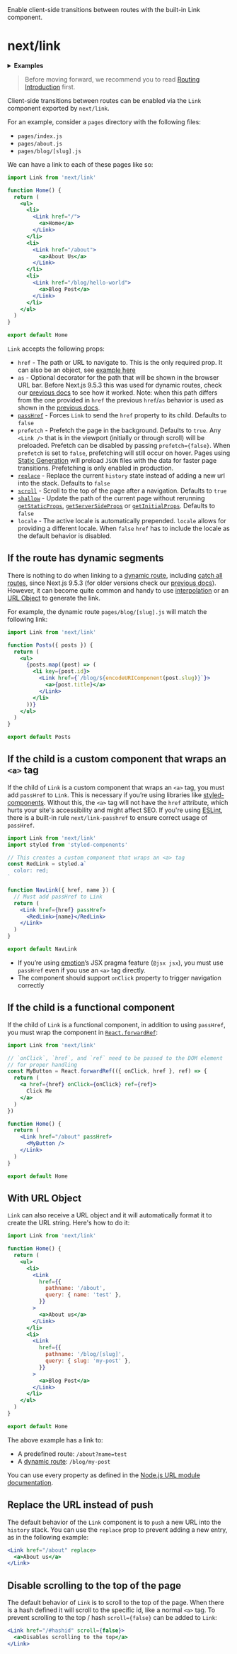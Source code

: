 <PageMeta>
   Enable client-side transitions between routes with the built-in Link component.
</PageMeta>

# next/link

<details>
  <summary><b>Examples</b></summary>
  <ul>
    <li><a href="https://github.com/vercel/next.js/tree/canary/examples/hello-world">Hello World</a></li>
    <li><a href="https://github.com/vercel/next.js/tree/canary/examples/active-class-name">Active className on Link</a></li>
  </ul>
</details>

> Before moving forward, we recommend you to read [Routing Introduction](/docs/routing/introduction.md) first.

Client-side transitions between routes can be enabled via the `Link` component exported by `next/link`.

For an example, consider a `pages` directory with the following files:

- `pages/index.js`
- `pages/about.js`
- `pages/blog/[slug].js`

We can have a link to each of these pages like so:

```jsx
import Link from 'next/link'

function Home() {
  return (
    <ul>
      <li>
        <Link href="/">
          <a>Home</a>
        </Link>
      </li>
      <li>
        <Link href="/about">
          <a>About Us</a>
        </Link>
      </li>
      <li>
        <Link href="/blog/hello-world">
          <a>Blog Post</a>
        </Link>
      </li>
    </ul>
  )
}

export default Home
```

`Link` accepts the following props:

- `href` - The path or URL to navigate to. This is the only required prop. It can also be an object, see [example here](/docs/api-reference/next/link.md#with-url-object)
- `as` - Optional decorator for the path that will be shown in the browser URL bar. Before Next.js 9.5.3 this was used for dynamic routes, check our [previous docs](https://nextjs.org/docs/tag/v9.5.2/api-reference/next/link#dynamic-routes) to see how it worked. Note: when this path differs from the one provided in `href` the previous `href`/`as` behavior is used as shown in the [previous docs](https://nextjs.org/docs/tag/v9.5.2/api-reference/next/link#dynamic-routes).
- [`passHref`](#if-the-child-is-a-custom-component-that-wraps-an-a-tag) - Forces `Link` to send the `href` property to its child. Defaults to `false`
- `prefetch` - Prefetch the page in the background. Defaults to `true`. Any `<Link />` that is in the viewport (initially or through scroll) will be preloaded. Prefetch can be disabled by passing `prefetch={false}`. When `prefetch` is set to `false`, prefetching will still occur on hover. Pages using [Static Generation](/docs/basic-features/data-fetching/get-static-props.md) will preload `JSON` files with the data for faster page transitions. Prefetching is only enabled in production.
- [`replace`](#replace-the-url-instead-of-push) - Replace the current `history` state instead of adding a new url into the stack. Defaults to `false`
- [`scroll`](#disable-scrolling-to-the-top-of-the-page) - Scroll to the top of the page after a navigation. Defaults to `true`
- [`shallow`](/docs/routing/shallow-routing.md) - Update the path of the current page without rerunning [`getStaticProps`](/docs/basic-features/data-fetching/get-static-props.md), [`getServerSideProps`](/docs/basic-features/data-fetching/get-server-side-props.md) or [`getInitialProps`](/docs/api-reference/data-fetching/get-initial-props.md). Defaults to `false`
- `locale` - The active locale is automatically prepended. `locale` allows for providing a different locale. When `false` `href` has to include the locale as the default behavior is disabled.

## If the route has dynamic segments

There is nothing to do when linking to a [dynamic route](/docs/routing/dynamic-routes.md), including [catch all routes](/docs/routing/dynamic-routes.md#catch-all-routes), since Next.js 9.5.3 (for older versions check our [previous docs](https://nextjs.org/docs/tag/v9.5.2/api-reference/next/link#dynamic-routes)). However, it can become quite common and handy to use [interpolation](/docs/routing/introduction.md#linking-to-dynamic-paths) or an [URL Object](#with-url-object) to generate the link.

For example, the dynamic route `pages/blog/[slug].js` will match the following link:

```jsx
import Link from 'next/link'

function Posts({ posts }) {
  return (
    <ul>
      {posts.map((post) => (
        <li key={post.id}>
          <Link href={`/blog/${encodeURIComponent(post.slug)}`}>
            <a>{post.title}</a>
          </Link>
        </li>
      ))}
    </ul>
  )
}

export default Posts
```

## If the child is a custom component that wraps an `<a>` tag

If the child of `Link` is a custom component that wraps an `<a>` tag, you must add `passHref` to `Link`. This is necessary if you’re using libraries like [styled-components](https://styled-components.com/). Without this, the `<a>` tag will not have the `href` attribute, which hurts your site's accessibility and might affect SEO. If you're using [ESLint](/docs/basic-features/eslint.md#eslint-plugin), there is a built-in rule `next/link-passhref` to ensure correct usage of `passHref`.

```jsx
import Link from 'next/link'
import styled from 'styled-components'

// This creates a custom component that wraps an <a> tag
const RedLink = styled.a`
  color: red;
`

function NavLink({ href, name }) {
  // Must add passHref to Link
  return (
    <Link href={href} passHref>
      <RedLink>{name}</RedLink>
    </Link>
  )
}

export default NavLink
```

- If you’re using [emotion](https://emotion.sh/)’s JSX pragma feature (`@jsx jsx`), you must use `passHref` even if you use an `<a>` tag directly.
- The component should support `onClick` property to trigger navigation correctly

## If the child is a functional component

If the child of `Link` is a functional component, in addition to using `passHref`, you must wrap the component in [`React.forwardRef`](https://reactjs.org/docs/react-api.html#reactforwardref):

```jsx
import Link from 'next/link'

// `onClick`, `href`, and `ref` need to be passed to the DOM element
// for proper handling
const MyButton = React.forwardRef(({ onClick, href }, ref) => {
  return (
    <a href={href} onClick={onClick} ref={ref}>
      Click Me
    </a>
  )
})

function Home() {
  return (
    <Link href="/about" passHref>
      <MyButton />
    </Link>
  )
}

export default Home
```

## With URL Object

`Link` can also receive a URL object and it will automatically format it to create the URL string. Here's how to do it:

```jsx
import Link from 'next/link'

function Home() {
  return (
    <ul>
      <li>
        <Link
          href={{
            pathname: '/about',
            query: { name: 'test' },
          }}
        >
          <a>About us</a>
        </Link>
      </li>
      <li>
        <Link
          href={{
            pathname: '/blog/[slug]',
            query: { slug: 'my-post' },
          }}
        >
          <a>Blog Post</a>
        </Link>
      </li>
    </ul>
  )
}

export default Home
```

The above example has a link to:

- A predefined route: `/about?name=test`
- A [dynamic route](/docs/routing/dynamic-routes.md): `/blog/my-post`

You can use every property as defined in the [Node.js URL module documentation](https://nodejs.org/api/url.html#url_url_strings_and_url_objects).

## Replace the URL instead of push

The default behavior of the `Link` component is to `push` a new URL into the `history` stack. You can use the `replace` prop to prevent adding a new entry, as in the following example:

```jsx
<Link href="/about" replace>
  <a>About us</a>
</Link>
```

## Disable scrolling to the top of the page

The default behavior of `Link` is to scroll to the top of the page. When there is a hash defined it will scroll to the specific id, like a normal `<a>` tag. To prevent scrolling to the top / hash `scroll={false}` can be added to `Link`:

```jsx
<Link href="/#hashid" scroll={false}>
  <a>Disables scrolling to the top</a>
</Link>
```

